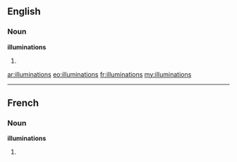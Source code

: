 ==English==

===Noun===
'''illuminations'''

# {{plural of|[[illumination]]}}

[[ar:illuminations]]
[[eo:illuminations]]
[[fr:illuminations]]
[[my:illuminations]]

----
==French==

===Noun===
'''illuminations''' {{f}}

# {{plural of|[[illumination]]|lang=fr}}
{{rfc-auto}}